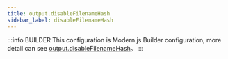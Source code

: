 ```yaml
---
title: output.disableFilenameHash
sidebar_label: disableFilenameHash
---
```


:::info BUILDER
This configuration is Modern.js Builder configuration, more detail can see [output.disableFilenameHash](https://modernjs.dev/builder/en/api/config-output.html#output-disablefilenamehash)。
:::


<Main />
